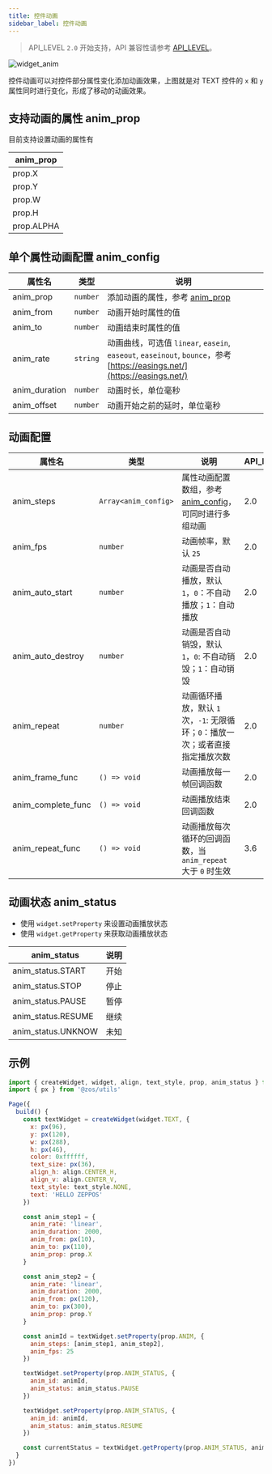 ```yaml
---
title: 控件动画
sidebar_label: 控件动画
---
```


> API_LEVEL `2.0` 开始支持，API 兼容性请参考 [API_LEVEL](../../../../guides/framework/device/compatibility.md)。

![widget_anim](/img/api/widget_anim.gif)

控件动画可以对控件部分属性变化添加动画效果，上图就是对 TEXT 控件的 `x` 和 `y` 属性同时进行变化，形成了移动的动画效果。

## 支持动画的属性 anim_prop

目前支持设置动画的属性有

| anim_prop  |
| ---------- |
| prop.X     |
| prop.Y     |
| prop.W     |
| prop.H     |
| prop.ALPHA |

## 单个属性动画配置 anim_config

| 属性名        | 类型     | 说明                                                                                                                     |
| ------------- | -------- | ------------------------------------------------------------------------------------------------------------------------ |
| anim_prop     | `number` | 添加动画的属性，参考 [anim_prop](#支持动画的属性-anim_prop)                                                              |
| anim_from     | `number` | 动画开始时属性的值                                                                                                       |
| anim_to       | `number` | 动画结束时属性的值                                                                                                       |
| anim_rate     | `string` | 动画曲线，可选值 `linear`, `easein`, `easeout`, `easeinout`, `bounce`，参考 [https://easings.net/](https://easings.net/) |
| anim_duration | `number` | 动画时长，单位毫秒                                                                                                       |
| anim_offset   | `number` | 动画开始之前的延时，单位毫秒                                                                                             |

## 动画配置

| 属性名             | 类型                 | 说明                                                                                    | API_LEVEL |
| ------------------ | -------------------- | --------------------------------------------------------------------------------------- | --------- |
| anim_steps         | `Array<anim_config>` | 属性动画配置数组，参考 [anim_config](#单个属性动画配置-anim_config)，可同时进行多组动画 | 2.0       |
| anim_fps           | `number`             | 动画帧率，默认 `25`                                                                     | 2.0       |
| anim_auto_start    | `number`             | 动画是否自动播放，默认 `1`，`0`：不自动播放；`1`：自动播放                              | 2.0       |
| anim_auto_destroy  | `number`             | 动画是否自动销毁，默认 `1`，`0`: 不自动销毁；`1`：自动销毁                              | 2.0       |
| anim_repeat        | `number`             | 动画循环播放，默认 `1` 次，`-1`: 无限循环；`0`：播放一次；或者直接指定播放次数          | 2.0       |
| anim_frame_func    | `() => void`         | 动画播放每一帧回调函数                                                                  | 2.0       |
| anim_complete_func | `() => void`         | 动画播放结束回调函数                                                                    | 2.0       |
| anim_repeat_func   | `() => void`         | 动画播放每次循环的回调函数，当 `anim_repeat` 大于 `0` 时生效                              | 3.6       |

## 动画状态 anim_status

- 使用 `widget.setProperty` 来设置动画播放状态
- 使用 `widget.getProperty` 来获取动画播放状态

| anim_status        | 说明 |
| ------------------ | ---- |
| anim_status.START  | 开始 |
| anim_status.STOP   | 停止 |
| anim_status.PAUSE  | 暂停 |
| anim_status.RESUME | 继续 |
| anim_status.UNKNOW | 未知 |

## 示例

```js
import { createWidget, widget, align, text_style, prop, anim_status } from '@zos/ui'
import { px } from '@zos/utils'

Page({
  build() {
    const textWidget = createWidget(widget.TEXT, {
      x: px(96),
      y: px(120),
      w: px(288),
      h: px(46),
      color: 0xffffff,
      text_size: px(36),
      align_h: align.CENTER_H,
      align_v: align.CENTER_V,
      text_style: text_style.NONE,
      text: 'HELLO ZEPPOS'
    })

    const anim_step1 = {
      anim_rate: 'linear',
      anim_duration: 2000,
      anim_from: px(10),
      anim_to: px(110),
      anim_prop: prop.X
    }

    const anim_step2 = {
      anim_rate: 'linear',
      anim_duration: 2000,
      anim_from: px(120),
      anim_to: px(300),
      anim_prop: prop.Y
    }

    const animId = textWidget.setProperty(prop.ANIM, {
      anim_steps: [anim_step1, anim_step2],
      anim_fps: 25
    })

    textWidget.setProperty(prop.ANIM_STATUS, {
      anim_id: animId,
      anim_status: anim_status.PAUSE
    })

    textWidget.setProperty(prop.ANIM_STATUS, {
      anim_id: animId,
      anim_status: anim_status.RESUME
    })

    const currentStatus = textWidget.getProperty(prop.ANIM_STATUS, animId)
  }
})
```
